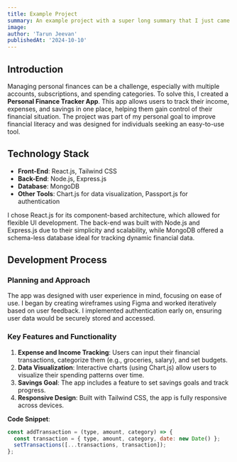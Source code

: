 ```yaml
---
title: Example Project
summary: An example project with a super long summary that I just came up with for the sole purpose of testing the width of the project card and how line clamping works, among other things.
image: 
author: 'Tarun Jeevan'
publishedAt: '2024-10-10'
---
```


## **Introduction**
Managing personal finances can be a challenge, especially with multiple accounts, subscriptions, and spending categories. To solve this, I created a **Personal Finance Tracker App**. This app allows users to track their income, expenses, and savings in one place, helping them gain control of their financial situation. The project was part of my personal goal to improve financial literacy and was designed for individuals seeking an easy-to-use tool.

## **Technology Stack**
- **Front-End**: React.js, Tailwind CSS
- **Back-End**: Node.js, Express.js
- **Database**: MongoDB
- **Other Tools**: Chart.js for data visualization, Passport.js for authentication

I chose React.js for its component-based architecture, which allowed for flexible UI development. The back-end was built with Node.js and Express.js due to their simplicity and scalability, while MongoDB offered a schema-less database ideal for tracking dynamic financial data.

## **Development Process**
### **Planning and Approach**
The app was designed with user experience in mind, focusing on ease of use. I began by creating wireframes using Figma and worked iteratively based on user feedback. I implemented authentication early on, ensuring user data would be securely stored and accessed.

### **Key Features and Functionality**
1. **Expense and Income Tracking**: Users can input their financial transactions, categorize them (e.g., groceries, salary), and set budgets.
2. **Data Visualization**: Interactive charts (using Chart.js) allow users to visualize their spending patterns over time.
3. **Savings Goal**: The app includes a feature to set savings goals and track progress.
4. **Responsive Design**: Built with Tailwind CSS, the app is fully responsive across devices.

**Code Snippet**:
```javascript
const addTransaction = (type, amount, category) => {
  const transaction = { type, amount, category, date: new Date() };
  setTransactions([...transactions, transaction]);
};
```
